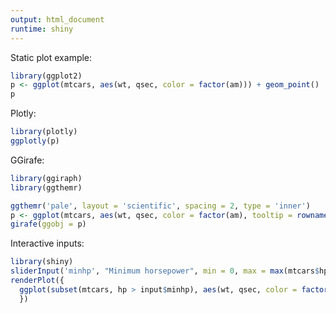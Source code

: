 ```yaml
---
output: html_document
runtime: shiny
---
```

Static plot example:

```r
library(ggplot2)
p <- ggplot(mtcars, aes(wt, qsec, color = factor(am))) + geom_point()
p
```

Plotly:

```r
library(plotly)
ggplotly(p)
```

GGirafe:
```r
library(ggiraph)
library(ggthemr)

ggthemr('pale', layout = 'scientific', spacing = 2, type = 'inner')
p <- ggplot(mtcars, aes(wt, qsec, color = factor(am), tooltip = rownames(mtcars))) + geom_point_interactive()
girafe(ggobj = p)
```

Interactive inputs:
```r
library(shiny)
sliderInput('minhp', "Minimum horsepower", min = 0, max = max(mtcars$hp), value = 100)
renderPlot({
  ggplot(subset(mtcars, hp > input$minhp), aes(wt, qsec, color = factor(am))) + geom_point()
  })
```
